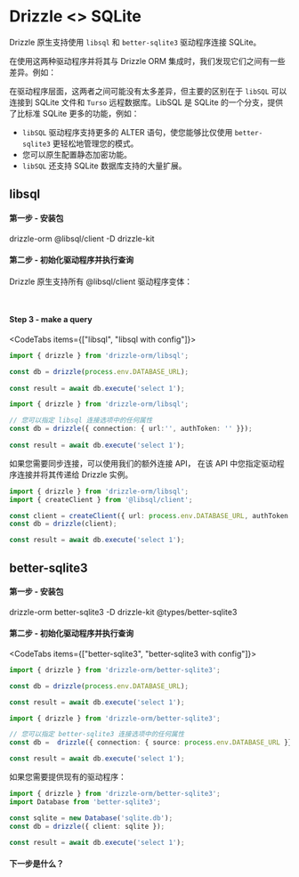 
# Drizzle \<\> SQLite

Drizzle 原生支持使用 `libsql` 和 `better-sqlite3` 驱动程序连接 SQLite。

在使用这两种驱动程序并将其与 Drizzle ORM 集成时，我们发现它们之间有一些差异。例如：

在驱动程序层面，这两者之间可能没有太多差异，但主要的区别在于 `libSQL` 可以连接到 SQLite 文件和 `Turso` 远程数据库。LibSQL 是 SQLite 的一个分支，提供了比标准 SQLite 更多的功能，例如：

- `libSQL` 驱动程序支持更多的 ALTER 语句，使您能够比仅使用 `better-sqlite3` 更轻松地管理您的模式。
- 您可以原生配置静态加密功能。
- `libSQL` 还支持 SQLite 数据库支持的大量扩展。

## libsql
#### 第一步 - 安装包
<Npm>
drizzle-orm @libsql/client
-D drizzle-kit
</Npm>

#### 第二步 - 初始化驱动程序并执行查询
Drizzle 原生支持所有 @libsql/client 驱动程序变体：

<LibsqlTable />
<br/>
<LibsqlTabs />

#### Step 3 - make a query
<CodeTabs items={["libsql", "libsql with config"]}>
```typescript copy
import { drizzle } from 'drizzle-orm/libsql';

const db = drizzle(process.env.DATABASE_URL);
 
const result = await db.execute('select 1');
```
```typescript copy
import { drizzle } from 'drizzle-orm/libsql';

// 您可以指定 libsql 连接选项中的任何属性
const db = drizzle({ connection: { url:'', authToken: '' }});
 
const result = await db.execute('select 1');
```
</CodeTabs>

如果您需要同步连接，可以使用我们的额外连接 API，
在该 API 中您指定驱动程序连接并将其传递给 Drizzle 实例。

```typescript copy
import { drizzle } from 'drizzle-orm/libsql';
import { createClient } from '@libsql/client';

const client = createClient({ url: process.env.DATABASE_URL, authToken: process.env.DATABASE_AUTH_TOKEN });
const db = drizzle(client);

const result = await db.execute('select 1');
```

## better-sqlite3
#### 第一步 - 安装包
<Npm>
drizzle-orm better-sqlite3
-D drizzle-kit @types/better-sqlite3
</Npm>

#### 第二步 - 初始化驱动程序并执行查询
<CodeTabs items={["better-sqlite3", "better-sqlite3 with config"]}>
```typescript copy
import { drizzle } from 'drizzle-orm/better-sqlite3';

const db = drizzle(process.env.DATABASE_URL);

const result = await db.execute('select 1');
```
```typescript copy
import { drizzle } from 'drizzle-orm/better-sqlite3';

// 您可以指定 better-sqlite3 连接选项中的任何属性
const db =  drizzle({ connection: { source: process.env.DATABASE_URL }});

const result = await db.execute('select 1');
```
</CodeTabs>

如果您需要提供现有的驱动程序：
```typescript copy
import { drizzle } from 'drizzle-orm/better-sqlite3';
import Database from 'better-sqlite3';

const sqlite = new Database('sqlite.db');
const db = drizzle({ client: sqlite });

const result = await db.execute('select 1');
```

#### 下一步是什么？

<WhatsNextPostgres/>
